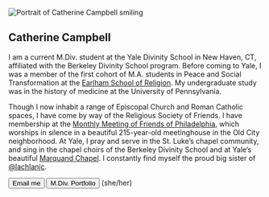 

<Image
  alt="Portrait of Catherine Campbell smiling"
  src={portraitImg}
  layout="responsive"
  placeholder="blur"
  priority
/>

<article>

# Catherine Campbell

I am a current M.Div. student at the Yale Divinity School in New Haven, CT, affiliated with the Berkeley Divinity School program. Before coming to Yale, I was a member of the first cohort of M.A. students in Peace and Social Transformation at the [Earlham School of Religion](https://esr.earlham.edu). My undergraduate study was in the history of medicine at the University of Pennsylvania.

Though I now inhabit a range of Episcopal Church and Roman Catholic spaces, I have come by way of the Religious Society of Friends. I have membership at the [Monthly Meeting of Friends of Philadelphia](https://www.fgcquaker.org/cloud/monthly-meeting-friends-philadelphia-arch-street-quakers), which worships in silence in a beautiful 215-year-old meetinghouse in the Old City neighborhood. At Yale, I pray and serve in the St. Luke’s chapel community, and sing in the chapel choirs of the Berkeley Divinity School and at Yale’s beautiful [Marquand Chapel](https://www.youtube.com/user/yaleismtv). I constantly find myself the proud big sister of [@lachlanjc](https://lachlanjc.com).
  

<Actions>
  <Button as="a" variant="muted" href="mailto:catherine.campbell617@gmail.com">
    <Mail />
    Email me
  </Button>
  
  <Button as="a" variant="muted" href="https://campuspress.yale.edu/catherinecampbell/">
    M.Div. Portfolio
  </Button>
  (she/her)
</Actions>

</article>

